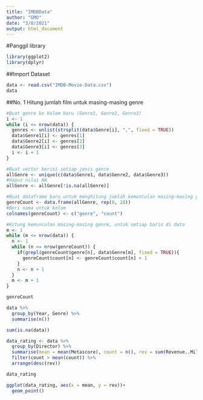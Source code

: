 ```yaml
---
title: "IMDBData"
author: "GMD"
date: "3/8/2021"
output: html_document
---
```


#Panggil library
```r
library(ggplot2)
library(dplyr)
```

##Import Dataset
```r
data <- read.csv("IMDB-Movie-Data.csv")
data
```

##No. 1 Hitung jumlah film untuk masing-masing genre
```r
#Buat genre ke kolom baru (Genre1, Genre2, Genre3)
i <- 1
while (i <= nrow(data)) {
  genres <- unlist(strsplit(data$Genre[i], ",", fixed = TRUE))
  data$Genre1[i] <- genres[1]
  data$Genre2[i] <- genres[2]
  data$Genre3[i] <- genres[3]
  i <- i + 1
}

#Buat vector berisi setiap jenis genre
allGenre <- unique(c(data$Genre1, data$Genre2, data$Genre3))
#Hapus nilai NA
allGenre <- allGenre[!is.na(allGenre)]

#Buat dataframe baru untuk menghitung jumlah kemunculan masing-masing genre
genreCount <- data.frame(allGenre, rep(0, 20))
#Beri nama untuk kolom
colnames(genreCount) <- c("genre", "count")

#Hitung kemunculan masing-masing genre, untuk setiap baris di data
m <- 1
while (m <= nrow(data)) {
  n <- 1
  while (n <= nrow(genreCount)) {
    if(grepl(genreCount$genre[n], data$Genre[m], fixed = TRUE)){
      genreCount$count[n] <- genreCount$count[n] + 1
    }
    n <- n + 1
  }
  m <- m + 1
}

genreCount
```

```r
data %>%
  group_by(Year, Genre) %>%
  summarise(n())

sum(is.na(data))

data_rating <- data %>%
  group_by(Director) %>%
  summarise(mean = mean(Metascore), count = n(), rev = sum(Revenue..Millions.)) %>%
  filter(count > mean(count)) %>%
  arrange(desc(rev))

data_rating

ggplot(data_rating, aes(x = mean, y = rev))+
  geom_point()
```





```r
```


